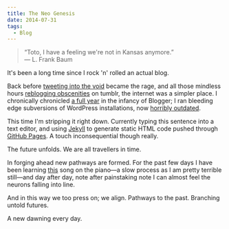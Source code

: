 ```yaml
---
title: The Neo Genesis
date: 2014-07-31
tags: 
  - Blog
---
```


> “Toto, I have a feeling we're not in Kansas anymore.”  
> ― L. Frank Baum

It's been a long time since I rock 'n' rolled an actual blog. 

Back before [tweeting into the void](https://twitter.com/phocks) became the rage, and all those mindless hours [reblogging obscenities](http://phocks.tumblr.com) on tumblr, the internet was a simpler place. I chronically chronicled [a full year](http://jb.phocks.org/) in the infancy of Blogger; I ran bleeding edge subversions of WordPress installations, now [horribly outdated](http://phocks.org/historic).

This time I'm stripping it right down. Currently typing this sentence into a text editor, and using [Jekyll](http://jekyllrb.com/) to generate static HTML code pushed through [GitHub Pages](https://pages.github.com/). A touch inconsequential though really.

The future unfolds. We are all travellers in time.

In forging ahead new pathways are formed. For the past few days I have been learning [this](http://youtu.be/FcOt6mfjxeA) song on the piano—a slow process as I am pretty terrible still—and day after day, note after painstaking note I can almost feel the neurons falling into line.

And in this way we too press on; we align. Pathways to the past. Branching untold futures.

A new dawning every day.
